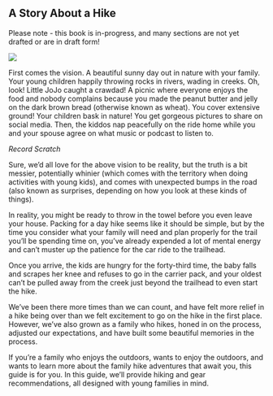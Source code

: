 ## A Story About a Hike

::: callout-warning
Please note - this book is in-progress, and many sections are not yet drafted or are in draft form!
:::

![](img/trail-23-figure-02.jpg)

First comes the vision. A beautiful sunny day out in nature with your family. Your young children happily throwing rocks in rivers, wading in creeks. Oh, look! Little JoJo caught a crawdad! A picnic where everyone enjoys the food and nobody complains because you made the peanut butter and jelly on the dark brown bread (otherwise known as wheat). You cover extensive ground! Your children bask in nature! You get gorgeous pictures to share on social media. Then, the kiddos nap peacefully on the ride home while you and your spouse agree on what music or podcast to listen to.

*Record Scratch*

Sure, we'd all love for the above vision to be reality, but the truth is a bit messier, potentially whinier (which comes with the territory when doing activities with young kids), and comes with unexpected bumps in the road (also known as surprises, depending on how you look at these kinds of things).

In reality, you might be ready to throw in the towel before you even leave your house. Packing for a day hike seems like it should be simple, but by the time you consider what your family will need and plan properly for the trail you'll be spending time on, you've already expended a lot of mental energy and can't muster up the patience for the car ride to the trailhead.

Once you arrive, the kids are hungry for the forty-third time, the baby falls and scrapes her knee and refuses to go in the carrier pack, and your oldest can't be pulled away from the creek just beyond the trailhead to even start the hike.

We've been there more times than we can count, and have felt more relief in a hike being over than we felt excitement to go on the hike in the first place. However, we've also grown as a family who hikes, honed in on the process, adjusted our expectations, and have built some beautiful memories in the process.

If you're a family who enjoys the outdoors, wants to enjoy the outdoors, and wants to learn more about the family hike adventures that await you, this guide is for you. In this guide, we'll provide hiking and gear recommendations, all designed with young families in mind.
